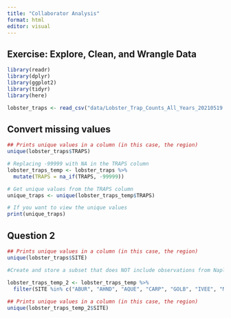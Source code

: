 ```yaml
---
title: "Collaborator Analysis"
format: html
editor: visual
---
```


## Exercise: Explore, Clean, and Wrangle Data

```r
library(readr)
library(dplyr)
library(ggplot2)
library(tidyr)
library(here)
```

```r
lobster_traps <- read_csv("data/Lobster_Trap_Counts_All_Years_20210519.csv")
```

## Convert missing values

```r

## Prints unique values in a column (in this case, the region)
unique(lobster_traps$TRAPS)

```

```r

# Replacing -99999 with NA in the TRAPS column
lobster_traps_temp <- lobster_traps %>%
  mutate(TRAPS = na_if(TRAPS, -99999))

# Get unique values from the TRAPS column
unique_traps <- unique(lobster_traps_temp$TRAPS)

# If you want to view the unique values
print(unique_traps)
```

## **Question 2**

```r
## Prints unique values in a column (in this case, the region)
unique(lobster_traps$SITE)
```

```r
#Create and store a subset that does NOT include observations from Naples Reef (NAPL). Check your output data frame to ensure that NAPL is NOT in the data frame
 
lobster_traps_temp_2 <- lobster_traps_temp %>% 
  filter(SITE %in% c("ABUR", "AHND", "AQUE", "CARP", "GOLB", "IVEE", "MOHK", "AHND to AQUE", "AHND TO AQUE"))

## Prints unique values in a column (in this case, the region)
unique(lobster_traps_temp_2$SITE)


```
